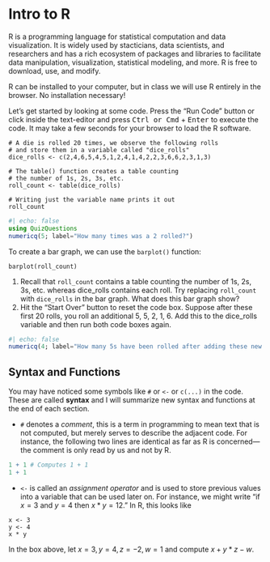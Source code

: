 # Intro to R

R is a programming language for statistical computation and data visualization.
It is widely used by stacticians, data scientists, and researchers and has a
rich ecosystem of packages and libraries to facilitate data manipulation,
visualization, statistical modeling, and more. R is free to download, use, and
modify.

R can be installed to your computer, but in class we will use R entirely in the
browser. No installation necessary!

Let's get started by looking at some code. Press the "Run Code" button or click
inside the text-editor and press <kbd>Ctrl or Cmd</kbd> + <kbd>Enter</kbd> to
execute the code. It may take a few seconds for your browser to load the R
software.

```webr
# A die is rolled 20 times, we observe the following rolls
# and store them in a variable called "dice_rolls"
dice_rolls <- c(2,4,6,5,4,5,1,2,4,1,4,2,2,3,6,6,2,3,1,3)

# The table() function creates a table counting
# the number of 1s, 2s, 3s, etc.
roll_count <- table(dice_rolls)

# Writing just the variable name prints it out
roll_count
```

```julia
#| echo: false
using QuizQuestions
numericq(5; label="How many times was a 2 rolled?")
```

To create a bar graph, we can use the `barplot()` function:

```webr
barplot(roll_count)
```

::: {#exr-intro-bargraph}
1. Recall that `roll_count` contains a table counting the number of 1s, 2s, 3s,
   etc. whereas dice_rolls contains each roll. Try replacing `roll_count` with
`dice_rolls` in the bar graph. What does this bar graph show?
2. Hit the "Start Over" button to reset the code box. Suppose after these first
   20 rolls, you roll an additional 5, 5, 2, 1, 6. Add this to the dice_rolls
variable and then run both code boxes again.
```julia
#| echo: false
numericq(4; label="How many 5s have been rolled after adding these new rolls?")
```
:::

## Syntax and Functions

You may have noticed some symbols like `#` or `<-` or `c(...)` in the code.
These are called **syntax** and I will summarize new syntax and functions at
the end of each section.

* `#` denotes a *comment*, this is a term in programming to mean text that is
not computed, but merely serves to describe the adjacent code. For instance,
the following two lines are identical as far as R is concerned---the comment is
only read by us and not by R.
```r
1 + 1 # Computes 1 + 1
1 + 1
```

* `<-` is called an *assignment operator* and is used to store previous values
into a variable that can be used later on. For instance, we might write "if $x
= 3$ and $y = 4$ then $x * y = 12$." In R, this looks like

```webr
x <- 3
y <- 4
x * y
```

::: {#exr-intro-variables}
In the box above, let $x = 3, y = 4, z = -2, w = 1$ and compute $x + y * z - w$.
:::
